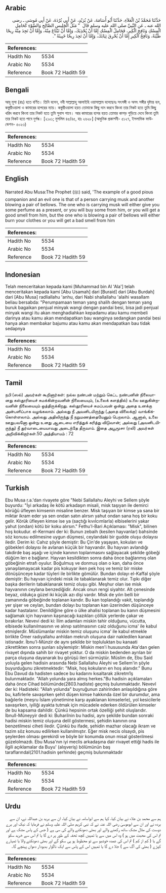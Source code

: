 ## Arabic


<div dir="rtl" lang="ar" style={{fontSize:'larger',backgroundColor:'#f8f9fa',padding:20}}>
حَدَّثَنَا مُحَمَّدُ بْنُ الْعَلاَءِ، حَدَّثَنَا أَبُو أُسَامَةَ، عَنْ بُرَيْدٍ، عَنْ أَبِي بُرْدَةَ، عَنْ أَبِي مُوسَى ـ رضى الله عنه ـ عَنِ النَّبِيِّ صلى الله عليه وسلم قَالَ ‏ "‏ مَثَلُ الْجَلِيسِ الصَّالِحِ وَالسَّوْءِ كَحَامِلِ الْمِسْكِ وَنَافِخِ الْكِيرِ، فَحَامِلُ الْمِسْكِ إِمَّا أَنْ يُحْذِيَكَ، وَإِمَّا أَنْ تَبْتَاعَ مِنْهُ، وَإِمَّا أَنْ تَجِدَ مِنْهُ رِيحًا طَيِّبَةً، وَنَافِخُ الْكِيرِ إِمَّا أَنْ يُحْرِقَ ثِيَابَكَ، وَإِمَّا أَنْ تَجِدَ رِيحًا خَبِيثَةً ‏"‏‏.‏
</div>
<div style={{backgroundColor:'#f8f9fa',padding:20, marginBottom: 10}}><table> <thead> <tr> <th>References:</th> <th></th> </tr> </thead> <tbody><tr><td>Hadith No</td><td>5534</td></tr><tr><td>Arabic No</td><td>5534</td></tr><tr><td>Reference</td><td>Book 72 Hadith 59</td></tr></tbody></table></div>

## Bengali


<div dir="ltr" lang="bn" style={{fontSize:'larger',backgroundColor:'#f8f9fa',padding:20}}>
আবূ মূসা (রাঃ) হতে বর্ণিত। তিনি বলেন, নবী সাল্লাল্লাহু আলাইহি ওয়াসাল্লাম বলেছেনঃ সৎসঙ্গী ও অসৎ সঙ্গীর দৃষ্টান্ত হল, কস্তুরীওয়ালা ও কামারের হাপরের ন্যায়। কস্তুরীওয়ালা হয়ত তোমাকে কিছু দান করবে কিংবা তার নিকট হতে তুমি কিছু খরিদ করবে কিংবা তার নিকট হতে তুমি সুবাস পাবে। আর কামারের হাপর হয়ত তোমার কাপড় পুড়িয়ে দেবে কিংবা তুমি তার নিকট হতে পাবে দুর্গন্ধ। [২১০১; মুসলিম ৪৫/৪৫, হাঃ ২৬২৮] (আধুনিক প্রকাশনী- ৫১২৭, ইসলামিক ফাউন্ডেশন- ৫০২৩)
</div>
<div style={{backgroundColor:'#f8f9fa',padding:20, marginBottom: 10}}><table> <thead> <tr> <th>References:</th> <th></th> </tr> </thead> <tbody><tr><td>Hadith No</td><td>5534</td></tr><tr><td>Arabic No</td><td>5534</td></tr><tr><td>Reference</td><td>Book 72 Hadith 59</td></tr></tbody></table></div>

## English


<div dir="ltr" lang="en" style={{fontSize:'larger',backgroundColor:'#f8f9fa',padding:20}}>
Narrated Abu Musa:The Prophet (ﷺ) said, 'The example of a good pious companion and an evil one is that of a person carrying musk and another blowing a pair of bellows. The one who is carrying musk will either give you some perfume as a present, or you will buy some from him, or you will get a good smell from him, but the one who is blowing a pair of bellows will either burn your clothes or you will get a bad smell from him
</div>
<div style={{backgroundColor:'#f8f9fa',padding:20, marginBottom: 10}}><table> <thead> <tr> <th>References:</th> <th></th> </tr> </thead> <tbody><tr><td>Hadith No</td><td>5534</td></tr><tr><td>Arabic No</td><td>5534</td></tr><tr><td>Reference</td><td>Book 72 Hadith 59</td></tr></tbody></table></div>

## Indonesian


<div dir="ltr" lang="id" style={{fontSize:'larger',backgroundColor:'#f8f9fa',padding:20}}>
Telah menceritakan kepada kami [Muhammad bin Al 'Ala'] telah menceritakan kepada kami [Abu Usamah] dari [Buraid] dari [Abu Burdah] dari [Abu Musa] radliallahu 'anhu, dari Nabi shallallahu 'alaihi wasallam beliau bersabda: "Perumpamaan teman yang shalih dengan teman yang buruk bagaikan penjual minyak wangi dengan pandai besi, bisa jadi penjual minyak wangi itu akan menghadiahkan kepadamu atau kamu membeli darinya atau kamu akan mendapatkan bau wanginya sedangkan pandai besi hanya akan membakar bajumu atau kamu akan mendapatkan bau tidak sedapnya
</div>
<div style={{backgroundColor:'#f8f9fa',padding:20, marginBottom: 10}}><table> <thead> <tr> <th>References:</th> <th></th> </tr> </thead> <tbody><tr><td>Hadith No</td><td>5534</td></tr><tr><td>Arabic No</td><td>5534</td></tr><tr><td>Reference</td><td>Book 72 Hadith 59</td></tr></tbody></table></div>

## Tamil


<div dir="ltr" lang="ta" style={{fontSize:'larger',backgroundColor:'#f8f9fa',padding:20}}>
நபி (ஸல்) அவர்கள் கூறினார்கள்: நல்ல நண்பன் மற்றும் கெட்ட நண்பனின் நிலையானது கஸ்தூரியைச் சுமக்கின்றவனின் நிலையையும், (உலைக் களத்தில்) உலை ஊதுகின்றவனின் நிலையையும் ஒத்திருக்கிறது. கஸ்தூரியைச் சுமப்பவன் ஒன்று அதை உனக்கு அன்பளிப்பாக வழங்கலாம். அல்லது நீ அவனிடமிருந்து (அதை விலைக்கு) வாங்கிக்கொள்ளலாம். அல்லது அதிலிருந்து நீ நறுமணத்தையேனும் பெறலாம். ஆனால், உலை ஊதுபவனோ ஒன்று உனது ஆடையை எரித்துக் கரித்து விடுவான்; அல்லது (அவனிடமிருந்து) நீ துர்வாடையையாவது அடைந்தே தீருவாய். இதை அபூமூசா (ரலி) அவர்கள் அறிவிக்கிறார்கள்.50 அத்தியாயம் : 72
</div>
<div style={{backgroundColor:'#f8f9fa',padding:20, marginBottom: 10}}><table> <thead> <tr> <th>References:</th> <th></th> </tr> </thead> <tbody><tr><td>Hadith No</td><td>5534</td></tr><tr><td>Arabic No</td><td>5534</td></tr><tr><td>Reference</td><td>Book 72 Hadith 59</td></tr></tbody></table></div>

## Turkish


<div dir="ltr" lang="tr" style={{fontSize:'larger',backgroundColor:'#f8f9fa',padding:20}}>
Ebu Musa r.a.'dan rivayete göre "Nebi Sallallahu Aleyhi ve Sellem şöyle buyurdu: "İyi arkadaş ile kötü arkadaşın misali, misk taşıyan ile demirci körüğü üfleyen kimsenin misaline benzer. Misk taşıyan bir kimse ya sana bir miktar ikram eder ya sen ondan satın alırsın yahut ondan sana hoş bir koku gelir. Körük üfleyen kimse ise ya (saçtığı kıvılcımlarla) elbiselerini yakar yahut (ondan) kötü bir koku alırsın." Fethu'l-Bari Açıklaması: "Misk", bilinen hoş kokudur. el-Kermani der ki: Bunun zebaih (kesilen hayvanlar) bahsinde söz konusu edilmesine uygun düşmesi, ceylandaki bir gudde oluşu dolayısı iledir. Derim ki: Cahız şöyle demiştir: Bu Çin'de yaşayan, kokuları ve göbekleri dolayısı ile avlanan küçük bir hayvandır. Bu hayvan avlandığı takdirde baş aşağı ve içinde kanının toplanmasını sağlayacak şekilde göbeği düğüm lerı e bağlanır. Hayvan kesildikten sonra daha önce bağlanmış olan göbeğinin etrafı oyulur. Boğulmuş ve donmuş olan o kan, daha önce yanaşılamayacak kadar pis kokuyar iken pek hoş ve temiz bir miske dönüşünceye kadar tüyleri ile birlikte gömülür. Bundan dolayı el-Kaffal şöyle demiştir: Bu hayvan içindeki misk ile tabaklanarak temiz olur. Tıpkı diğer başka derilerin tabaklanarak temiz oluşu gibi. Meşhur olan ise misk hayvanının ceylana benzediğidir. Ancak onun rengi siyahtır. Alt çenesinde beyaz, oldukça güzel iki küçük azı dişi vardır. Misk de yılın belli bir zamanında göbeğinde toplanan kandır. Bu kan toplandığı vakit, toplandığı yer şişer ve ceylan, bundan dolayı bu toplanan kan üzerinden düşünceye kadar hastalanır. Denildiğine göre o ülke ahalisi toplanan bu kanın düşmesini sağlamak için hayvanın kaşınacağı kazıkları çöllük yerlerde çakar ve bırakırlar. Nevevi dedi ki: İlim adamları miskin tahir olduğunu, vücutta, elbisede kullanılmasının ve alınıp satılmasının caiz olduğunu icma' ile kabul etmişlerdir. Müslümanlar miskin temiz oluşunu icma' ile kabul etmekle birlikte Ömer radıyallahu anhldan mekruh oluşuna dair nakledilen kanaat istisnadır. İbnu'l-Münzir de aynı şekilde bir topluluktan bu kanaati zikrettikten sonra şunları söylemiştir: Miskin men'i hususunda Ata'dan gelen rivayet dışında sahih bir rivayet yoktur. O da miskin bedenden ayrılan bir parça oluşuna dayanarak bu görüşü ileri sürmüştür. Müslim de, Ebu Said yoluyla gelen hadisin arasında Nebi Sallallahu Aleyhi ve Sellem'in şöyle buyurduğunu zikretmektedir: "Misk, hoş kokuların en hoş alanıdır." Bunu Ebu Davud da hadisten sadece bu kadarını kısaltarak zikretm1ş bulunmaktadır. "Allah yolunda yara almış herkes."Bu hadisin açıklamaları daha önce Cihad bölümünde(2803.hadiste) geçmiş bulunmaktadır. Nevevl der ki: Hadisteki: "Allah yolunda" buyruğunun zahirinden anlaşıldığına göre bu, kafirlerle savaşırken şehit düşen kimse hakkında özel bir durumdur, ama bağılerle (meşru İslam yönetimine karşı ayaklanan kimselerle), yol kesicilerle savaşırken, iyiliği ayakta tutmak için mücadele ederken öldürülen kimseler de bu kapsama dahildir. Çünkü hepsinin ortak özelliği şehit oluşlarıdır. İbnull-Müneyyir dedi ki: Buharilnin bu hadisi, aynı şekilde bundan sonraki hadisi miskin temiz oluşuna delil göstermesi, şehidin kanının ona benzetilmesi ciheti iledir. Çünkü bu ifade, şehidin mazhar olacağı ikram ve tazim söz konusu edilirken kullanılmıştır. Eğer misk necis olsaydı, pis şeylerden olması gerekirdi ve böyle bir konumda onun misal gösterilmesi güzelolmazdı. Ebu Musa'nın iyi meclis arkadaşına dair rivayet ettiği hadis ile ilgili açıklamalar da Buyu' (alışveriş) bölümünün baş taraflarındal(2101.hadisin şerhinde) geçmiş bulunmaktadır
</div>
<div style={{backgroundColor:'#f8f9fa',padding:20, marginBottom: 10}}><table> <thead> <tr> <th>References:</th> <th></th> </tr> </thead> <tbody><tr><td>Hadith No</td><td>5534</td></tr><tr><td>Arabic No</td><td>5534</td></tr><tr><td>Reference</td><td>Book 72 Hadith 59</td></tr></tbody></table></div>

## Urdu


<div dir="rtl" lang="ur" style={{fontSize:'larger',backgroundColor:'#f8f9fa',padding:20}}>
ہم سے محمد بن علاء نے بیان کیا، کہا ہم سے ابواسامہ نے بیان کیا، ان سے برید بن عبداللہ نے، ان سے بردہ نے اور ان سے ابوموسیٰ رضی اللہ عنہ نے کہ نبی کریم صلی اللہ علیہ وسلم نے فرمایا کہ نیک اور برے دوست کی مثال مشک ساتھ رکھنے والے اور بھٹی دھونکنے والے کی سی ہے ( جس کے پاس مشک ہے اور تم اس کی محبت میں ہو ) وہ اس میں سے یا تمہیں کچھ تحفہ کے طور پر دے گا یا تم اس سے خرید سکو گے یا ( کم از کم ) تم اس کی عمدہ خوشبو سے تو محظوظ ہو ہی سکو گے اور بھٹی دھونکنے والا یا تمہارے کپڑے ( بھٹی کی آگ سے ) جلا دے گا یا تمہیں اس کے پاس سے ایک ناگوار بدبودار دھواں پہنچے گا۔
</div>
<div style={{backgroundColor:'#f8f9fa',padding:20, marginBottom: 10}}><table> <thead> <tr> <th>References:</th> <th></th> </tr> </thead> <tbody><tr><td>Hadith No</td><td>5534</td></tr><tr><td>Arabic No</td><td>5534</td></tr><tr><td>Reference</td><td>Book 72 Hadith 59</td></tr></tbody></table></div>